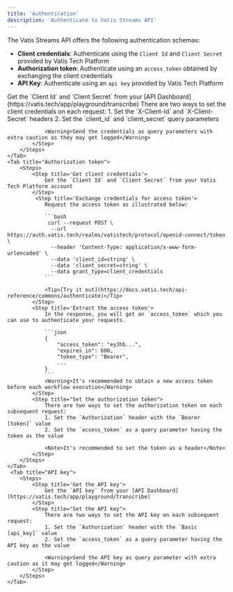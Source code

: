 ```yaml
---
title: 'Authentication'
description: 'Authenticate to Vatis Streams API'
---
```


The Vatis Streams API offers the following authentication schemas:
- **Client credentials**: Authenticate using the `Client Id` and `Client Secret` provided by Vatis Tech Platform
- **Authorization token**: Authenticate using an `access_token` obtained by exchanging the client credentials
- **API Key**: Authenticate using an `api key` provided by Vatis Tech Platform

<Tabs>
    <Tab title="Client credentials">
        <Steps>
            <Step title='Get client credentials'>
                Get the `Client Id` and `Client Secret` from your [API Dashboard](https://vatis.tech/app/playground/transcribe)
            </Step>
            <Step title="Set the client credentials">
                There are two ways to set the client credentials on each request:
                1. Set the `X-Client-Id` and `X-Client-Secret` headers
                2. Set the `client_id` and `client_secret` query parameters

                <Warning>Send the credentials as query parameters with extra caution as they may get logged</Warning>
            </Step>
        </Steps>
    </Tab>
    <Tab title="Authorization token">
        <Steps>
            <Step title='Get client credentials'>
                Get the `Client Id` and `Client Secret` from your Vatis Tech Platform account
            </Step>
             <Step title='Exchange credentials for access token'>
                Request the access token as illustrated below:

                ```bash
                 curl --request POST \
                  --url https://auth.vatis.tech/realms/vatistech/protocol/openid-connect/token \
                  --header 'Content-Type: application/x-www-form-urlencoded' \
                  --data 'client_id=string' \
                  --data 'client_secret=string' \
                  --data grant_type=client_credentials
                ```

                <Tip>[Try it out](https://docs.vatis.tech/api-reference/commons/authenticate)</Tip>
            </Step>
            <Step title='Extract the access token'>
                In the response, you will get an `access_token` which you can use to authenticate your requests.

                ```json
                {
                    "access_token": "eyJhb...",
                    "expires_in": 600,
                    "token_type": "Bearer",
                    ...
                }
                ```
                <Warning>It's recommended to obtain a new access token before each workflow execution</Warning>
            </Step>
            <Step title="Set the authorization token">
                There are two ways to set the authorization token on each subsequent request:
                1. Set the `Authorization` header with the `Bearer [token]` value
                2. Set the `access_token` as a query parameter having the token as the value

                <Note>It's recommended to set the token as a header</Note>
            </Step>
        </Steps>
    </Tab>
     <Tab title="API key">
        <Steps>
            <Step title='Get the API key'>
                Get the `API key` from your [API Dashboard](https://vatis.tech/app/playground/transcribe)
            </Step>
            <Step title="Set the API key">
                There are two ways to set the API key on each subsequent request:
                1. Set the `Authorization` header with the `Basic [api_key]` value
                2. Set the `access_token` as a query parameter having the API key as the value

                <Warning>Send the API key as query parameter with extra caution as it may get logged</Warning>
            </Step>
        </Steps>
    </Tab>
</Tabs>